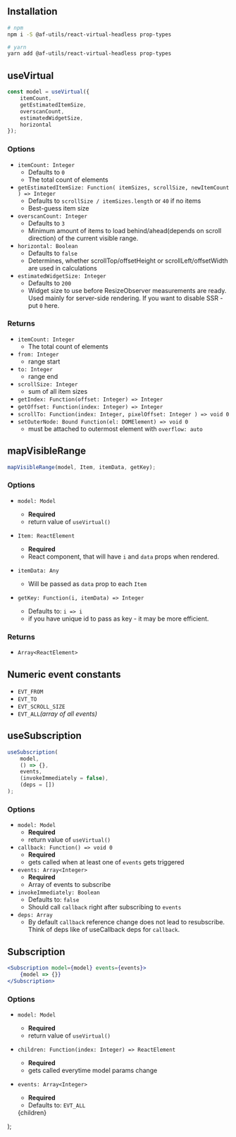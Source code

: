 
## Installation

```bash
# npm
npm i -S @af-utils/react-virtual-headless prop-types

# yarn
yarn add @af-utils/react-virtual-headless prop-types
```

<h2 id="use-virtual">useVirtual</h2>

```jsx
const model = useVirtual({
    itemCount,
    getEstimatedItemSize,
    overscanCount,
    estimatedWidgetSize,
    horizontal
});
```

### Options

-   `itemCount: Integer`
    -   Defaults to `0`
    -   The total count of elements
-   `getEstimatedItemSize: Function( itemSizes, scrollSize, newItemCount ) => Integer`
    -   Defaults to `scrollSize / itemSizes.length` or `40` if no items
    -   Best-guess item size
-   `overscanCount: Integer`
    -   Defaults to `3`
    -   Minimum amount of items to load behind/ahead(depends on scroll direction) of the current visible range.
-   `horizontal: Boolean`
    -   Defaults to `false`
    -   Determines, whether scrollTop/offsetHeight or scrollLeft/offsetWidth are used in calculations
-   `estimatedWidgetSize: Integer`
    -   Defaults to `200`
    -   Widget size to use before ResizeObserver measurements are ready.
        Used mainly for server-side rendering.
        If you want to disable SSR - put `0` here.

### Returns

-   `itemCount: Integer`
    -   The total count of elements
-   `from: Integer`
    -   range start
-   `to: Integer`
    -   range end
-   `scrollSize: Integer`
    -   sum of all item sizes
-   `getIndex: Function(offset: Integer) => Integer`
-   `getOffset: Function(index: Integer) => Integer`
-   `scrollTo: Function(index: Integer, pixelOffset: Integer ) => void 0`
-   `setOuterNode: Bound Function(el: DOMElement) => void 0`
    -   must be attached to outermost element with `overflow: auto`

## mapVisibleRange

```jsx
mapVisibleRange(model, Item, itemData, getKey);
```

### Options

-   `model: Model`

    -   **Required**
    -   return value of <Link href="/headless#use-virtual"><a>`useVirtual()`</a></Link>

-   `Item: ReactElement`

    -   **Required**
    -   React component, that will have `i` and `data` props when rendered.

-   `itemData: Any`

    -   Will be passed as `data` prop to each `Item`

-   `getKey: Function(i, itemData) => Integer`

    -   Defaults to: `i => i`
    -   if you have unique id to pass as key - it may be more efficient.

### Returns

-   `Array<ReactElement>`

<h2 id="numeric-event-constants">Numeric event constants</h2>

-   `EVT_FROM`
-   `EVT_TO`
-   `EVT_SCROLL_SIZE`
-   `EVT_ALL`_(array of all events)_

## useSubscription

```jsx
useSubscription(
    model,
    () => {},
    events,
    (invokeImmediately = false),
    (deps = [])
);
```

### Options

-   `model: Model`
    -   **Required**
    -   return value of `useVirtual()`
-   `callback: Function() => void 0`
    -   **Required**
    -   gets called when at least one of `events` gets triggered
-   `events: Array<Integer>`
    -   **Required**
    -   Array of events to subscribe
-   `invokeImmediately: Boolean`
    -   Defaults to: `false`
    -   Should call `callback` right after subscribing to `events`
-   `deps: Array`
    -   By default `callback` reference change does not lead to resubscribe.
        Think of deps like of useCallback deps for `callback`.

## Subscription

```jsx
<Subscription model={model} events={events}>
    {model => {}}
</Subscription>
```

### Options

-   `model: Model`
    -   **Required**
    -   return value of `useVirtual()`
-   `children: Function(index: Integer) => ReactElement`
    -   **Required**
    -   gets called everytime model params change
-   `events: Array<Integer>`
    -   **Required**
    -   Defaults to: <Link href="/headless#numeric-event-constants"><a>`EVT_ALL`</a></Link>

    <MdxWrapper>
        <CommonHead title="Docs:  Headless" />
        {children}
    </MdxWrapper>
);
